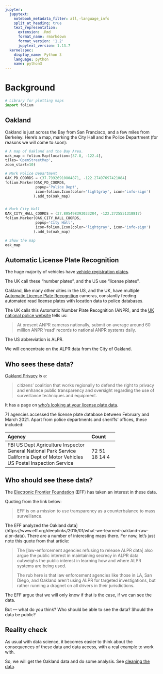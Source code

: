 ```yaml
---
jupyter:
  jupytext:
    notebook_metadata_filter: all,-language_info
    split_at_heading: true
    text_representation:
      extension: .Rmd
      format_name: rmarkdown
      format_version: '1.2'
      jupytext_version: 1.13.7
  kernelspec:
    display_name: Python 3
    language: python
    name: python3
---
```


# Background

```python
# Library for plotting maps
import folium
```

## Oakland

Oakland is just across the Bay from San Francisco, and a few miles from Berkeley.  Here's a map, marking the City Hall and the Police Department (for reasons we will come to soon):

```python
# A map of Oakland and the Bay Area.
oak_map = folium.Map(location=[37.8, -122.4],
tiles='OpenStreetMap',
zoom_start=10)

# Mark Police Department
OAK_PD_COORDS = (37.79926910804871, -122.27497697421084)
folium.Marker(OAK_PD_COORDS,
              popup='Police Dept',
              icon=folium.Icon(color='lightgray', icon='info-sign')
             ).add_to(oak_map)


# Mark City Hall
OAK_CITY_HALL_COORDS = (37.805498393033204, -122.2725551318817)
folium.Marker(OAK_CITY_HALL_COORDS,
              popup='City Hall',
              icon=folium.Icon(color='lightgray', icon='info-sign')
             ).add_to(oak_map)

# Show the map
oak_map
```

## Automatic License Plate Recognition

The huge majority of vehicles have [vehicle registration
plates](https://en.wikipedia.org/wiki/Vehicle_registration_plate).

The UK call these "number plates", and the US use "license plates".

Oakland, like many other cities in the US, and the UK, have multiple [Automatic
License Plate
Recognition](https://en.wikipedia.org/wiki/Automatic_number-plate_recognition)
cameras, constantly feeding automated read license plates with location data to
police databases.

The UK calls this Automatic Number Plate Recognition (ANPR), and the [UK
national police
website](https://www.police.uk/advice/advice-and-information/rs/road-safety/automatic-number-plate-recognition-anpr/)
tells us:

> At present ANPR cameras nationally, submit on average around 60 million ANPR
> ‘read’ records to national ANPR systems daily.

The US abbreviation is ALPR.

We will concentrate on the ALPR data from the City of Oakland.

## Who sees these data?

[Oakland Privacy](https://oaklandprivacy.org) is a:

> citizens’ coalition that works regionally to defend the right to
> privacy and enhance public transparency and oversight regarding the use of
> surveillance techniques and equipment.

It has a page on [who's looking at your license plate
data](https://oaklandprivacy.org/whos-looking-at-your-license-plate-data).

71 agencies accessed the license plate database between February and March
2021.  Apart from police departments and sheriffs' offices, these included:

  -------------------------------         -----------
  Agency                                  Count
  -------------------------------         -----------
  FBI                                     72
  US Dept Agriculture Inspector General   51
  National Park Service                   18
  California Dept of Motor Vehicles       14
  US Postal Inspection Service            4
  -------------------------------         -----------

## Who should see these data?

The [Electronic Frontier Foundation](https://www.eff.org) (EFF) has taken an
interest in these data.

Quoting from the link below:

> EFF is on a mission to use transparency as a counterbalance to mass
> surveillance.

The EFF analyzed the Oakland
data](https://www.eff.org/deeplinks/2015/01/what-we-learned-oakland-raw-alpr-data).
There are a number of interesting maps there.  For now, let's just note this
quote from that article:

> The [law-enforcement agencies refusing to release ALPR data] also argue the
> public interest in maintaining secrecy in ALPR data outweighs the public
> interest in learning how and where ALPR systems are being used.
>
> The rub here is that law enforcement agencies like those in LA, San Diego,
> and Oakland aren’t using ALPR for targeted investigations, but rather
> running a dragnet on all drivers in their jurisdictions.

The EFF argue that we will only know if that is the case, if we can see the data.

But — what do you think?  Who should be able to see the data?  Should the data be public?

## Reality check

As usual with data science, it becomes easier to think about the consequences of these data and data access, with a real example to work with.

So, we will get the Oakland data and do some analysis. See [cleaning the
data](clean_plates.Rmd).
